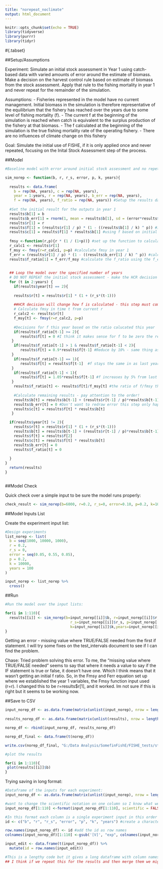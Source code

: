```yaml
---
title: "norepeat_noclimate"
output: html_document
---
```


```r
knitr::opts_chunk$set(echo = TRUE)
library(tidyverse)
library(purrr)
library(tidyr)
```


#{.tabset}

##Setup/Assumptions

Experiment: Simulate an initial stock assessment in Year 1 using catch-based data with varied amounts of error around the estimate of biomass. Make a decision on the harvest control rule based on estimate of biomass from the stock assessment. Apply that rule to the fishing mortality in year 1 and never repeat for the remainder of the simulation.

Assumptions: 
 - Fisheries represented in the model have no current management. Initial biomass in the simulation is therefore representative of the equilibrium that the fishery has reached over the years due to some level of fishing mortality (f). 
 - The current f at the beginning of the simulation is reached when catch is equivalent to the surplus production of the fishery at that biomass. 
 - The f calculated at the beginning of the simulation is the true fishing mortality rate of the operating fishery. 
 - There are no influences of climate change on this fishery 
 
 Goal: Simulate the initial use of FISHE, if it is only applied once and never repeated, focusing on the Inital Stock Assessment step of the process. 
 
 
 ##Model
```r

#Baseline model with error around initial stock assessment and no repetition of the stock assessment process for the duration of the simulation:

sim_norep <- function(b, r, r_s, error, p, k, years){
  
  results <- data.frame(
    b = rep(NA, years), c = rep(NA, years), 
    year = 1:years, r = rep(NA, years), b_err = rep(NA, years),
    f = rep(NA, years), f_ratio = rep(NA, years)) #Setup the results dataframe 
  
  #Set the initial result for the outputs in year 1
  results$b[1] = b
  results$b_err[1] = rnorm(1, mean = results$b[1], sd = (error*results$b[1])) #simulate error in initial stock assessment
  results$r[1] = r
  results$f[1] = (results$r[1] / p) * (1 - ((results$b[1] / k) ^ p)) #initial f is based on the actual initial biomass assuming catch=surplus production
  results$c[1] = results$f[1] * results$b[1] #using f based on initial biomass and actual initial biomass
  
  fmsy <-function(r,p){r * (1 / (1+p))} #set up the function to calculate Fmsy based on growth (r) and shape parameter (p)
  r_calc1 <- results$r[1]
  f_msy <- fmsy(r=r_calc1, p=p) #calculate fmsy in year 1
  f_err = (results$r[1] / p) * (1 - ((results$b_err[1] / k) ^ p)) #calculate the f the fishery thinks it has from their initial stock assessment with error
  results$f_ratio[1] = f_err/f_msy #calculate the f_ratio using the f_err and fmsy 
  
  
  ## Loop the model over the specified number of years
  # DO NOT REPEAT the initial stock assessment - make the HCR decision and apply the f to year 2, this f remains constant 
  for (t in 2:years) {
    if(results$year[t] == 2){
    
    results$r[t] = results$r[1] * (1 + (r_s*(t-1))) 
    
    ##HCR decision will change how f is calculated - this step must come before calculating c 
    # Calculate fmsy in time t from current r 
    r_calc2 <- results$r[t]
    f_msy[t] <- fmsy(r=r_calc2, p=p)
    
    #Decisions for f this year based on the ratio calucated this year 
    if(results$f_ratio[t-1] >= 2){
       results$f[t] = 0 #I think it makes sense for f to be zero the rest of the years but I don't know how to write that
   } 
    if(results$f_ratio[t-1] > 1 & results$f_ratio[t-1] < 2){
       results$f[t] = 0.9*results$f[t-1] #Reduce by 10% - same thing as keeping 90% of previous fishing mortality
   }  
    if(results$f_ratio[t-1] == 1){
       results$f[t] = results$f[t-1]  #f stays the same in as last year
   }
    if(results$f_ratio[t-1] < 1){
       results$f[t] = 1.05*results$f[t-1] #f increases by 5% from last year
   } 
    results$f_ratio[t] <- results$f[t]/f_msy[t] #the ratio of f/fmsy this year should be based on fishing pressure and msy from that year
    
    #Calculate remaining results - pay attention to the order!
    results$b[t] = results$b[t-1] + (results$r[t-1] / p)*results$b[t-1]*(1 - ((results$b[t-1]/k) ^ p))-results$c[t-1]
    results$b_err[t] = 0 #Don't want to redraw error this step only happens once in this simulation
    results$c[t] = results$f[t] * results$b[t]
   } 

  if(results$year[t] != 2){
    results$r[t] = results$r[1] * (1 + (r_s*(t-1)))
    results$b[t] = results$b[t-1] + (results$r[t-1] / p)*results$b[t-1]*(1 - ((results$b[t-1]/k) ^ p))-results$c[t-1]
    results$f[t] = results$f[2]
    results$c[t] = results$f[t] * results$b[t]
    results$b_err[t] = 0
    results$f_ratio[t] = 0
    
  }
}
  return(results)
}



```
 
##Model Check

Quick check over a simple input to be sure the model runs properly:
```r

check_result <- sim_norep(b=6000, r=0.2, r_s=0, error=0.10, p=0.2, k=10000, years=100)

```


##Model Inputs List

Create the experiment input list:
```r

#Design experiments
list_norep <- list(
  b = seq(1000, 10000, 1000),
  r = 0.2,
  r_s = 0,
  error = seq(0.05, 0.55, 0.05),
  p = 0.2,
  k = 10000,
  years = 100
)

input_norep <- list_norep %>% 
  cross()


```

##Run

```r
#Run the model over the input lists:

for(i in 1:110){
  results[[i]] <- sim_norep(b=input_norep[[i]]$b, r=input_norep[[i]]$r,
                              r_s=input_norep[[i]]$r_s, p=input_norep[[i]]$p, 
                              k=input_norep[[i]]$k,years=input_norep[[i]]$years, error = input_norep[[i]]$error)
}

```

Getting an error - missing value where TRUE/FALSE needed from the first if statement. I will try some fixes on the test_intervals document to see if I can find the problem.  

Chase:
Tried problem solving this error. To me, the "missing value where TRUE/FALSE needed" seems to say that where it needs a value to say if the IF statement is true or false, it doesn't have one. Which I think means that it wasn't getting an initial f ratio. So, in the Fmsy and Ferr equation set up where we established the year 1 variables, the Fmsy function input used (r=r). I changed this to be r=results$r[1], and it worked. Im not sure if this is right but it seems to be working now. 

##Save to CSV

```r

input_norep_df <- as.data.frame(matrix(unlist(input_norep), nrow = length(unlist(input_norep[110]))))
        
results_norep_df <- as.data.frame(matrix(unlist(results), nrow = length(unlist(results[110]))))

norep_df <- rbind(input_norep_df, results_norep_df)

norep_df_final <- data.frame(t(norep_df))

write.csv(norep_df_final, "G:/Data Analysis/SomefinFishE/FISHE_tests/stock_assessment_new/catch_tests/csv_results/norep_noclim.csv", row.names = FALSE)

#plot the results

for(i in 1:110){
 plot(results[[i]]$b)
}


```

Trying saving in long format:
```r
#Dataframe of the inputs for each experiment:
input_norep_df <- as.data.frame(matrix(unlist(input_norep), nrow = length(unlist(input_norep[110]))))

#want to change the scientific notation on one column so I know what we're working with:
input_norep_df[1:110] <-format(input_norep_df[1:110], scientific = FALSE)

#In this format each column is a single experiment input in this order - b, r, r_s, error, p, k, years
id <- c("b", "r", "r_s", "error", "p", "k", "years") #create a character vector of ids and put them in as row names

row.names(input_norep_df) <- id #add the id as row names
colnames(input_norep_df)[1:110] <-gsub('[V]', "exp", colnames(input_norep_df)[1:110]) #add exp to the column headings instead of V

input_edit <- data.frame(t(input_norep_df)) %>% 
  mutate(id = row.names(input_edit))

#This is a lengthy code but it gives a long dataframe with column names and an added row with an experiment identifier
## I think if we repeat this for the results and then merge them we might be able to tranpose it back into long format

```

